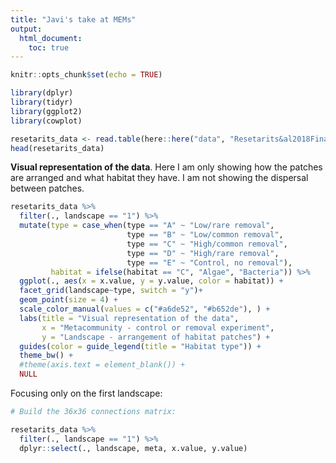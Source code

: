 ```yaml
---
title: "Javi's take at MEMs"
output:
  html_document:
    toc: true
---
```


```r
knitr::opts_chunk$set(echo = TRUE)
```

```r
library(dplyr)
library(tidyr)
library(ggplot2)
library(cowplot)
```


```r
resetarits_data <- read.table(here::here("data", "Resetarits&al2018FinalData.txt"))
head(resetarits_data)
```

**Visual representation of the data**. Here I am only showing how the patches are arranged and what habitat they have. I am not showing the dispersal between patches.

```r

resetarits_data %>%
  filter(., landscape == "1") %>% 
  mutate(type = case_when(type == "A" ~ "Low/rare removal",
                          type == "B" ~ "Low/common removal",
                          type == "C" ~ "High/common removal",
                          type == "D" ~ "High/rare removal",
                          type == "E" ~ "Control, no removal"),
         habitat = ifelse(habitat == "C", "Algae", "Bacteria")) %>% 
  ggplot(., aes(x = x.value, y = y.value, color = habitat)) +
  facet_grid(landscape~type, switch = "y")+
  geom_point(size = 4) +
  scale_color_manual(values = c("#a6de52", "#b652de"), ) +
  labs(title = "Visual representation of the data",
       x = "Metacommunity - control or removal experiment",
       y = "Landscape - arrangement of habitat patches") +
  guides(color = guide_legend(title = "Habitat type")) +
  theme_bw() +
  #theme(axis.text = element_blank()) +
  NULL

```

Focusing only on the first landscape:

```r
# Build the 36x36 connections matrix:

resetarits_data %>% 
  filter(., landscape == "1") %>% 
  dplyr::select(., landscape, meta, x.value, y.value)
  


```



